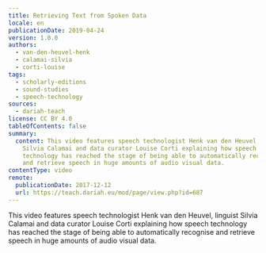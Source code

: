 ```yaml
---
title: Retrieving Text from Spoken Data
locale: en
publicationDate: 2019-04-24
version: 1.0.0
authors:
  - van-den-heuvel-henk
  - calamai-silvia
  - corti-louise
tags:
  - scholarly-editions
  - sound-studies
  - speech-technology
sources:
  - dariah-teach
license: CC BY 4.0
tableOfContents: false
summary:
  content: This video features speech technologist Henk van den Heuvel, linguist
    Silvia Calamai and data curator Louise Corti explaining how speech
    technology has reached the stage of being able to automatically recognise
    and retrieve speech in huge amounts of audio visual data.
contentType: video
remote:
  publicationDate: 2017-12-12
  url: https://teach.dariah.eu/mod/page/view.php?id=687
---
```

This video features speech technologist Henk van den Heuvel, linguist Silvia Calamai and data curator Louise Corti explaining how speech technology has reached the stage of being able to automatically recognise and retrieve speech in huge amounts of audio visual data.

<VideoCard title="DH in Practice" subtitle="Retrieving Text from Spoken Data" id="5fskmqgcvtw" image="images/silvia_calamai.jpg" />


